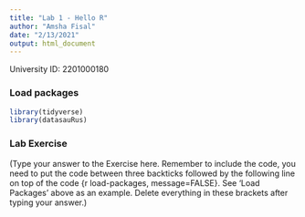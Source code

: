```yaml
---
title: "Lab 1 - Hello R"
author: "Amsha Fisal"
date: "2/13/2021"
output: html_document
---
```


University ID: 2201000180 

### Load packages

```r
library(tidyverse) 
library(datasauRus)
```


### Lab Exercise

(Type your answer to the Exercise here. Remember to include the code, you need to put the code between three backticks followed by the following line on top of the code {r load-packages, message=FALSE}. See 'Load Packages' above as an example. Delete everything in these brackets after typing your answer.)